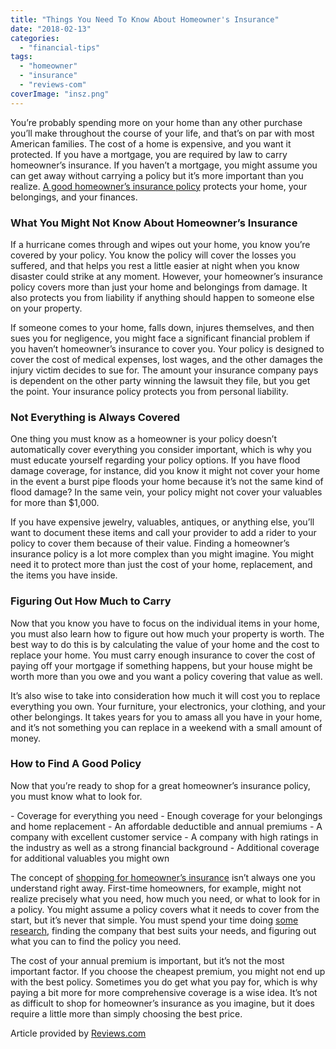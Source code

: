 ```yaml
---
title: "Things You Need To Know About Homeowner's Insurance"
date: "2018-02-13"
categories: 
  - "financial-tips"
tags: 
  - "homeowner"
  - "insurance"
  - "reviews-com"
coverImage: "insz.png"
---
```


You’re probably spending more on your home than any other purchase you’ll make throughout the course of your life, and that’s on par with most American families. The cost of a home is expensive, and you want it protected. If you have a mortgage, you are required by law to carry homeowner’s insurance. If you haven’t a mortgage, you might assume you can get away without carrying a policy but it’s more important than you realize. [A good homeowner’s insurance policy](https://www.reviews.com/homeowners-insurance/) protects your home, your belongings, and your finances.

### What You Might Not Know About Homeowner’s Insurance

If a hurricane comes through and wipes out your home, you know you’re covered by your policy. You know the policy will cover the losses you suffered, and that helps you rest a little easier at night when you know disaster could strike at any moment. However, your homeowner’s insurance policy covers more than just your home and belongings from damage. It also protects you from liability if anything should happen to someone else on your property.

If someone comes to your home, falls down, injures themselves, and then sues you for negligence, you might face a significant financial problem if you haven’t homeowner’s insurance to cover you. Your policy is designed to cover the cost of medical expenses, lost wages, and the other damages the injury victim decides to sue for. The amount your insurance company pays is dependent on the other party winning the lawsuit they file, but you get the point. Your insurance policy protects you from personal liability.

### **Not Everything is Always Covered**

One thing you must know as a homeowner is your policy doesn’t automatically cover everything you consider important, which is why you must educate yourself regarding your policy options. If you have flood damage coverage, for instance, did you know it might not cover your home in the event a burst pipe floods your home because it’s not the same kind of flood damage? In the same vein, your policy might not cover your valuables for more than $1,000.

If you have expensive jewelry, valuables, antiques, or anything else, you’ll want to document these items and call your provider to add a rider to your policy to cover them because of their value. Finding a homeowner’s insurance policy is a lot more complex than you might imagine. You might need it to protect more than just the cost of your home, replacement, and the items you have inside.

### **Figuring Out How Much to Carry** 

Now that you know you have to focus on the individual items in your home, you must also learn how to figure out how much your property is worth. The best way to do this is by calculating the value of your home and the cost to replace your home. You must carry enough insurance to cover the cost of paying off your mortgage if something happens, but your house might be worth more than you owe and you want a policy covering that value as well.

It’s also wise to take into consideration how much it will cost you to replace everything you own. Your furniture, your electronics, your clothing, and your other belongings. It takes years for you to amass all you have in your home, and it’s not something you can replace in a weekend with a small amount of money.

### **How to Find A Good Policy** 

Now that you’re ready to shop for a great homeowner’s insurance policy, you must know what to look for.

\- Coverage for everything you need - Enough coverage for your belongings and home replacement - An affordable deductible and annual premiums - A company with excellent customer service - A company with high ratings in the industry as well as a strong financial background - Additional coverage for additional valuables you might own

The concept of [shopping for homeowner’s insurance](https://www.nerdwallet.com/blog/insurance/find-homeowners-insurance/) isn’t always one you understand right away. First-time homeowners, for example, might not realize precisely what you need, how much you need, or what to look for in a policy. You might assume a policy covers what it needs to cover from the start, but it’s never that simple. You must spend your time doing [some research](https://clark.com/insurance/best-and-worst-home-insurers/), finding the company that best suits your needs, and figuring out what you can to find the policy you need.

The cost of your annual premium is important, but it’s not the most important factor. If you choose the cheapest premium, you might not end up with the best policy. Sometimes you do get what you pay for, which is why paying a bit more for more comprehensive coverage is a wise idea. It’s not as difficult to shop for homeowner’s insurance as you imagine, but it does require a little more than simply choosing the best price.

Article provided by [Reviews.com](https://www.reviews.com)
